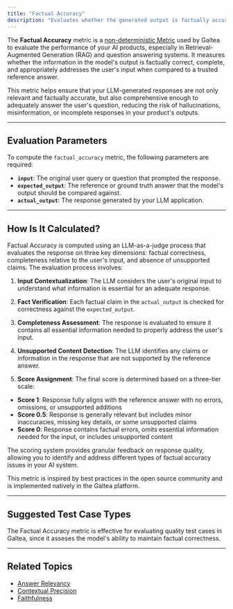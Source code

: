 ```yaml
---
title: "Factual Accuracy"
description: "Evaluates whether the generated output is factually accurate and adequately addresses the user's input when compared to the reference answer."
---
```


The **Factual Accuracy** metric is a [non-deterministic Metric](/concepts/metric) used by Galtea to evaluate the performance of your AI products, especially in Retrieval-Augmented Generation (RAG) and question answering systems. It measures whether the information in the model's output is factually correct, complete, and appropriately addresses the user's input when compared to a trusted reference answer.

This metric helps ensure that your LLM-generated responses are not only relevant and factually accurate, but also comprehensive enough to adequately answer the user's question, reducing the risk of hallucinations, misinformation, or incomplete responses in your product's outputs.

---

## Evaluation Parameters

To compute the `factual_accuracy` metric, the following parameters are required:

- **`input`**: The original user query or question that prompted the response.
- **`expected_output`**: The reference or ground truth answer that the model's output should be compared against.
- **`actual_output`**: The response generated by your LLM application.

---

## How Is It Calculated?

Factual Accuracy is computed using an LLM-as-a-judge process that evaluates the response on three key dimensions: factual correctness, completeness relative to the user's input, and absence of unsupported claims. The evaluation process involves:

1. **Input Contextualization**: The LLM considers the user's original input to understand what information is essential for an adequate response.

2. **Fact Verification**: Each factual claim in the `actual_output` is checked for correctness against the `expected_output`.

3. **Completeness Assessment**: The response is evaluated to ensure it contains all essential information needed to properly address the user's input.

4. **Unsupported Content Detection**: The LLM identifies any claims or information in the response that are not supported by the reference answer.

5. **Score Assignment**: The final score is determined based on a three-tier scale:
  - **Score 1**: Response fully aligns with the reference answer with no errors, omissions, or unsupported additions
  - **Score 0.5**: Response is generally relevant but includes minor inaccuracies, missing key details, or some unsupported claims
  - **Score 0**: Response contains factual errors, omits essential information needed for the input, or includes unsupported content

The scoring system provides granular feedback on response quality, allowing you to identify and address different types of factual accuracy issues in your AI system.

<Note>This metric is inspired by best practices in the open source community and is implemented natively in the Galtea platform.</Note>

---

## Suggested Test Case Types

The Factual Accuracy metric is effective for evaluating quality test cases in Galtea, since it asseses the model's ability to maintain factual correctness.

---

## Related Topics

- [Answer Relevancy](/concepts/metric/answer-relevancy)
- [Contextual Precision](/concepts/metric/contextual-precision)
- [Faithfulness](/concepts/metric/faithfulness)